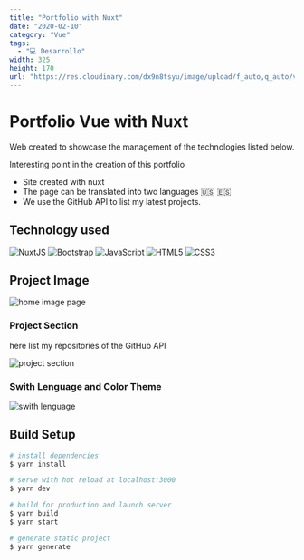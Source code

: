 ```yaml
---
title: "Portfolio with Nuxt"
date: "2020-02-10"
category: "Vue"
tags:
  - "💻 Desarrollo"
width: 325
height: 170
url: "https://res.cloudinary.com/dx9n8tsyu/image/upload/f_auto,q_auto/v1637797027/vue-proyect/screenshot-localhost_3000-2021.11.24-17_35_21_c9zdw8.png"
---
```



# Portfolio Vue with Nuxt

Web created to showcase the management of the technologies listed below.

Interesting point in the creation of this portfolio 
* Site created with nuxt
* The page can be translated into two languages :us: :es:
* We use the GitHub API to list my latest projects.

## Technology used 
![NuxtJS](https://img.shields.io/badge/Nuxt-black?style=for-the-badge&logo=nuxt.js&logoColor=white)
![Bootstrap](https://img.shields.io/badge/bootstrap-%23563D7C.svg?style=for-the-badge&logo=bootstrap&logoColor=white)
![JavaScript](https://img.shields.io/badge/javascript-%23323330.svg?style=for-the-badge&logo=javascript&logoColor=%23F7DF1E)
![HTML5](https://img.shields.io/badge/html5-%23E34F26.svg?style=for-the-badge&logo=html5&logoColor=white)
![CSS3](https://img.shields.io/badge/css3-%231572B6.svg?style=for-the-badge&logo=css3&logoColor=white)

## Project Image

![home image page](https://res.cloudinary.com/dx9n8tsyu/image/upload/f_auto,q_auto/v1637797027/vue-proyect/screenshot-localhost_3000-2021.11.24-17_35_21_c9zdw8.png)

### Project Section
here list my repositories of the GitHub API

![project section](https://res.cloudinary.com/dx9n8tsyu/image/upload/f_auto,q_auto/v1637797027/vue-proyect/screenshot-localhost_3000-2021.11.24-17_35_51_yh38id.png)

### Swith Lenguage and Color Theme

![swith lenguage](https://res.cloudinary.com/dx9n8tsyu/image/upload/f_auto,q_auto/v1637797192/vue-proyect/screenshot-localhost_3000-2021.11.24-17_39_32_x13sin.png)

## Build Setup

```bash
# install dependencies
$ yarn install

# serve with hot reload at localhost:3000
$ yarn dev

# build for production and launch server
$ yarn build
$ yarn start

# generate static project
$ yarn generate
```
